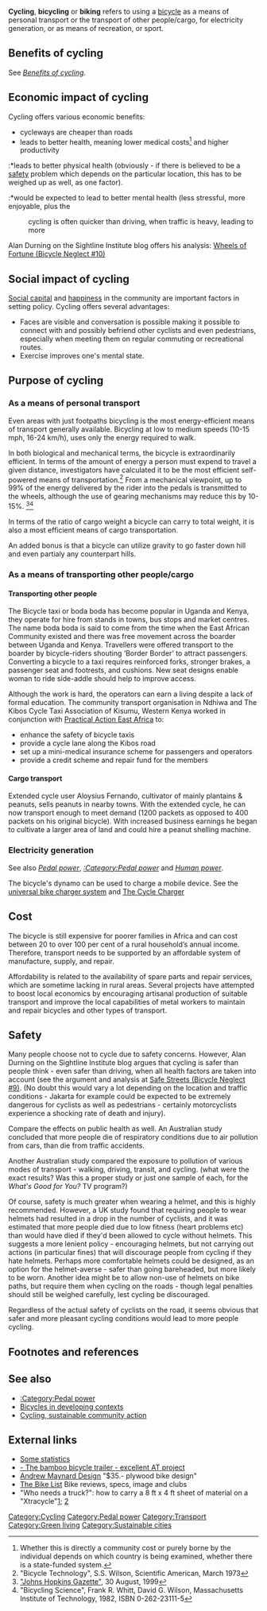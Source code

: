 {{topic header| Optimized-Bicycle_1.jpg |Cycling}}
{{Offline content bundle}}
{{TOCright}}

'''Cycling''', '''bicycling''' or '''biking''' refers to using a [[bicycle]] as a means of personal transport or the transport of other people/cargo, for electricity generation, or as means of recreation, or sport.

==Benefits of cycling==
See ''[[Benefits of cycling]]''.

==Economic impact of cycling==
Cycling offers various economic benefits:
*cycleways are cheaper than roads
*leads to better health, meaning lower medical costs<ref>Whether this is directly a community cost or purely borne by the individual depends on which country is being examined, whether there is a state-funded system.</ref> and higher productivity
:*leads to better physical health (obviously - if there is believed to be a [[#safety|safety]] problem which depends on the particular location, this has to be weighed up as well, as one factor).
:*would be expected to lead to better mental health (less stressful, more enjoyable, plus the 
:cycling is often quicker than driving, when traffic is heavy, leading to more 

Alan Durning on the Sightline Institute blog offers his analysis: [http://www.sightline.org/daily_score/archive/2007/10/18/wheels-of-fortune Wheels of Fortune (Bicycle Neglect #10)]

==Social impact of cycling==
[[Social capital]]{{w|Social capital}} and [[happiness]] in the community are important factors in setting policy. Cycling offers several advantages:
* Faces are visible and conversation is possible making it possible to connect with and possibly befriend other cyclists and even pedestrians, especially when meeting them on regular commuting or recreational routes. 
* Exercise improves one's mental state.{{fact}}

==Purpose of cycling==
===As a means of personal transport===
Even areas with just footpaths bicycling is the most energy-efficient means of transport generally available.  Bicycling at low to medium speeds (10-15 mph, 16-24 km/h), uses only the energy required to walk. 

In both biological and mechanical terms, the bicycle is extraordinarily efficient. In terms of the amount of energy a person must expend to travel a given distance, investigators have calculated it to be the most efficient self-powered means of transportation.<ref>"Bicycle Technology", S.S. Wilson, Scientific American, March 1973</ref> From a mechanical viewpoint, up to 99% of the energy delivered by the rider into the pedals is transmitted to the wheels, although the use of gearing mechanisms may reduce this by 10-15%.
<ref>[http://www.jhu.edu/~gazette/1999/aug3099/30pedal.html "Johns Hopkins Gazette"], 30 August, 1999</ref><ref>"Bicycling Science", Frank R. Whitt, David G. Wilson, Massachusetts Institute of Technology, 1982, ISBN 0-262-23111-5</ref>

In terms of the ratio of cargo weight a bicycle can carry to total weight, it is also a most efficient means of cargo transportation.

An added bonus is that a bicycle can utilize gravity to go faster down hill and even partialy any counterpart hills.

===As a means of transporting other people/cargo===
====Transporting other people====
The Bicycle taxi or boda boda has become popular in Uganda and Kenya, they operate for
hire from stands in towns, bus stops and market centres. The name boda boda is said to
come from the time when the East African Community existed and there was free movement
across the boarder between Uganda and Kenya. Travellers were offered transport to the
boarder by bicycle-riders shouting ‘Border Border’ to attract passengers.
Converting a bicycle to a taxi requires reinforced forks, stronger brakes, a passenger seat
and footrests, and cushions. New seat designs enable woman to ride side-addle should help
to improve access.

Although the work is hard, the operators can earn a living despite a lack of formal education.
The community transport organisation in Ndhiwa and The Kibos Cycle Taxi Association of
Kisumu, Western Kenya worked in conjunction with [[Practical Action East Africa]] to:<br>

* enhance the safety of bicycle taxis
* provide a cycle lane along the Kibos road<br>
* set up a mini-medical insurance scheme for passengers and operators<br>
* provide a credit scheme and repair fund for the members

====Cargo transport====
Extended cycle user Aloysius Fernando, cultivator of mainly plantains & peanuts, sells peanuts in nearby towns. With the extended cycle, he can now transport enough to meet demand (1200 packets as opposed to 400 packets on his original bicycle). With increased business earnings he began to cultivate a larger area of land and could hire a peanut shelling machine.

===Electricity generation===
See also ''[[Pedal power]]'', ''[[:Category:Pedal power]]'' and ''[[Human power]]''.

The bicycle's dynamo can be used to charge a mobile device. See the [http://usb-bike.be/ universal bike charger system] and [http://www.econvergence.net/category-s/1822.htm The Cycle Charger]

==Cost==
The bicycle is still expensive for poorer families in Africa and can cost between 20 to over 100 per cent of a rural household’s annual income. Therefore, transport needs to be supported by an affordable system of manufacture, supply, and repair.

Affordability is related to the availability of spare parts and repair services, which are
sometime lacking in rural areas. Several projects have attempted to boost local economics
by encouraging artisanal production of suitable transport and improve the local capabilities of
metal workers to maintain and repair bicycles and other types of transport.

==Safety==
Many people choose not to cycle due to safety concerns. However, Alan Durning on the Sightline Institute blog argues that cycling is safer than people think - even safer than driving, when all health factors are taken into account (see the argument and analysis at [http://www.sightline.org/daily_score/archive/2007/10/08/safe-streets-bicycle-neglect-7 Safe Streets (Bicycle Neglect #9)]. (No doubt this would vary a lot depending on the location and traffic conditions - Jakarta for example could be expected to be extremely dangerous for cyclists as well as pedestrians - certainly motorcyclists experience a shocking rate of death and injury). 

Compare the effects on public health as well. An Australian study concluded that more people die of respiratory conditions due to air pollution from cars, than die from traffic accidents.{{fact}}

Another Australian study compared the exposure to pollution of various modes of transport - walking, driving, transit, and cycling. (what were the exact results? Was this a proper study or just one sample of each, for the ''What's Good for You?'' TV program?{{sp}})

Of course, safety is much greater when wearing a helmet, and this is highly recommended. However, a UK study found that requiring people to wear helmets had resulted in a drop in the number of cyclists, and it was estimated that more people died due to low fitness (heart problems etc) than would have died if they'd been allowed to cycle without helmets.{{fact}} This suggests a more lenient policy - encouraging helmets, but not carrying out actions (in particular fines) that will discourage people from cycling if they hate helmets. Perhaps more comfortable helmets could be designed, as an option for the helmet-averse - safer than going bareheaded, but more likely to be worn.{{sp}} Another idea might be to allow non-use of helmets on bike paths, but require them when cycling on the roads - though legal penalties should still be weighed carefully, lest cycling be discouraged. 

Regardless of the actual safety of cyclists on the road, it seems obvious that safer and more pleasant cycling conditions would lead to more people cycling. 

==Footnotes and references==
{{reflist}}

== See also ==
* [[:Category:Pedal power]]
* [[Bicycles in developing contexts]]
* [[Cycling, sustainable community action]]

== External links ==
* [http://www.worldwatch.org/node/4057 Some statistics]
* [http://carryfreedom.com/bamboo.html - The bamboo bicycle trailer - excellent AT project]
* [http://www.andrewmaynard.com.au/olc.htm# Andrew Maynard Design] "$35.- plywood bike design"
* [http://www.thebikelist.co.uk The Bike List] Bike reviews, specs, image and clubs
* "Who needs a truck?": how to carry a 8 ft x 4 ft sheet of material on a "Xtracycle"[http://www.flickr.com/photos/jeffyoungstrom/393271368/in/set-515126/]; [http://bottleworld.net/?p=169]

[[Category:Cycling]]
[[Category:Pedal power]]
[[Category:Transport]]
[[Category:Green living]]
[[Category:Sustainable cities]]